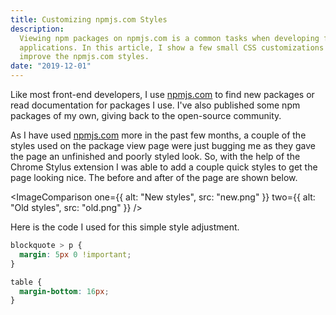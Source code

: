 ```yaml
---
title: Customizing npmjs.com Styles
description:
  Viewing npm packages on npmjs.com is a common tasks when developing front-end
  applications. In this article, I show a few small CSS customizations to
  improve the npmjs.com styles.
date: "2019-12-01"
---
```



Like most front-end developers, I use [npmjs.com](https://npmjs.com) to find new
packages or read documentation for packages I use. I've also published some npm
packages of my own, giving back to the open-source community.

As I have used [npmjs.com](https://npmjs.com) more in the past few months, a
couple of the styles used on the package view page were just bugging me as they
gave the page an unfinished and poorly styled look. So, with the help of the
Chrome Stylus extension I was able to add a couple quick styles to get the page
looking nice. The before and after of the page are shown below.

<ImageComparison
  one={{ alt: "New styles", src: "new.png" }}
  two={{ alt: "Old styles", src: "old.png" }}
/>

Here is the code I used for this simple style adjustment.

```css showLineNumbers
blockquote > p {
  margin: 5px 0 !important;
}

table {
  margin-bottom: 16px;
}
```

